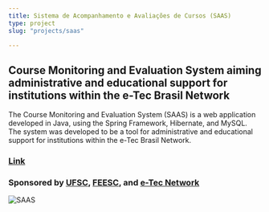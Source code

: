 ```yaml
---
title: Sistema de Acompanhamento e Avaliações de Cursos (SAAS)
type: project
slug: "projects/saas"

---
```


## Course Monitoring and Evaluation System aiming administrative and educational support for institutions within the e-Tec Brasil Network

The Course Monitoring and Evaluation System (SAAS) is a web application developed in Java, using the Spring Framework, Hibernate, and MySQL. The system was developed to be a tool for administrative and educational support for institutions within the e-Tec Brasil Network.

### [Link](https://portal.saas.ufsc.br)

### Sponsored by [UFSC](https://ufsc.br), [FEESC](https://feesc.org.br), and [e-Tec Network](https://portal.mec.gov.br/redes-e-tec-brasil)

![SAAS](./saas.png)
